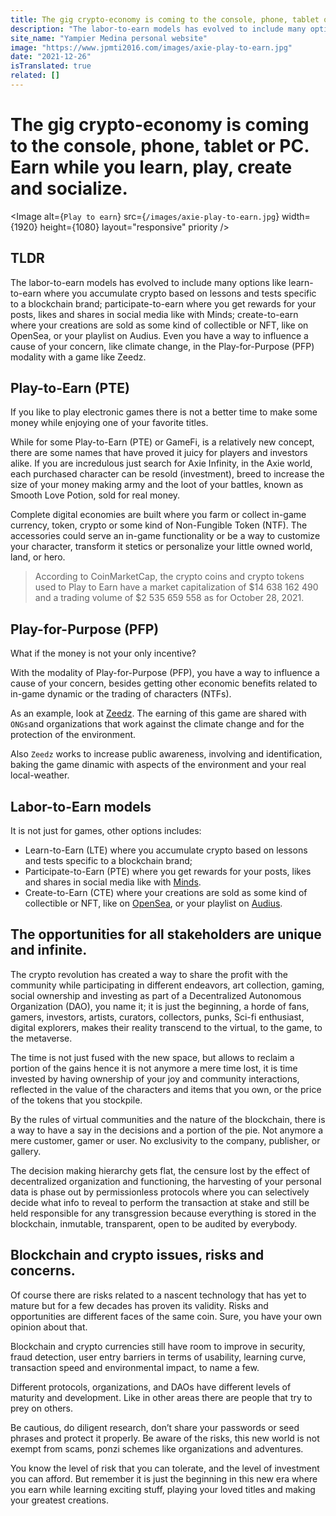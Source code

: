 ```yaml
---
title: The gig crypto-economy is coming to the console, phone, tablet or PC. Earn while you learn, play, create and socialize.
description: "The labor-to-earn models has evolved to include many options like learn-to-earn where you accumulate crypto based on lessons and tests specific to a blockchain brand; participate-to-earn where you get rewards for your posts, likes and shares in social media like with Minds; create-to-earn where your creations are sold as some kind of collectible or NFT, like on OpenSea, or your playlist on Audius. Also you have a way to influence a cause of your concern, like climate change, in the Play-for-Purpose (PFP) modality with a game like Zeedz."
site_name: "Yampier Medina personal website"
image: "https://www.jpmti2016.com/images/axie-play-to-earn.jpg"
date: "2021-12-26"
isTranslated: true
related: []
---
```


# The gig crypto-economy is coming to the console, phone, tablet or PC. Earn while you learn, play, create and socialize.

<Image
  alt={`Play to earn`}
  src={`/images/axie-play-to-earn.jpg`}
  width={1920}
  height={1080}
  layout="responsive"
  priority
/>

## TLDR

The labor-to-earn models has evolved to include many options like learn-to-earn where you accumulate crypto based on lessons and tests
specific to a blockchain brand; participate-to-earn where you get rewards for your posts, likes and shares in social media like with Minds;
create-to-earn where your creations are sold as some kind of collectible or NFT, like on OpenSea, or your playlist on Audius. Even you have
a way to influence a cause of your concern, like climate change, in the Play-for-Purpose (PFP) modality with a game like Zeedz.

## Play-to-Earn (PTE)

If you like to play electronic games there is not a better time to make some money while enjoying one of your favorite titles.

While for some Play-to-Earn (PTE) or GameFi, is a relatively new concept, there are some names that have proved it juicy for players and
investors alike. If you are incredulous just search for Axie Infinity, in the Axie world, each purchased character can be resold
(investment), breed to increase the size of your money making army and the loot of your battles, known as Smooth Love Potion, sold
for real money.

Complete digital economies are built where you farm or collect in-game currency, token, crypto or some kind of Non-Fungible Token (NTF).
The accessories could serve an in-game functionality or be a way to customize your character, transform it stetics or personalize your
little owned world, land, or hero.

> According to CoinMarketCap, the crypto coins and crypto tokens used to Play to Earn have a market capitalization of $14 638 162 490
> and a trading volume of $2 535 659 558 as for October 28, 2021.

## Play-for-Purpose (PFP)

What if the money is not your only incentive?

With the modality of Play-for-Purpose (PFP), you have a way to influence a cause of your concern, besides getting other economic benefits
related to in-game dynamic or the trading of characters (NTFs).

As an example, look at [Zeedz](https://www.zeedz.io/). The earning of this game are shared with `ONGs`and organizations that work against
the climate change and for the protection of the environment.

Also `Zeedz` works to increase public awareness, involving and identification, baking the game dinamic with aspects of the environment and
your real local-weather.

## Labor-to-Earn models

It is not just for games, other options includes:

- Learn-to-Earn (LTE) where you accumulate crypto based on lessons and tests specific to a blockchain brand;
- Participate-to-Earn (PTE) where you get rewards for your posts, likes and shares in social media like with [Minds](https://www.minds.com/).
- Create-to-Earn (CTE) where your creations are sold as some kind of collectible or NFT, like on [OpenSea](https://opensea.io/), or your
  playlist on [Audius](https://audius.co/).

## The opportunities for all stakeholders are unique and infinite.

The crypto revolution has created a way to share the profit with the community while participating in different endeavors, art collection,
gaming, social ownership and investing as part of a Decentralized Autonomous Organization (DAO), you name it; it is just the beginning,
a horde of fans, gamers, investors, artists, curators, collectors, punks, Sci-fi enthusiast, digital explorers, makes their reality transcend to
the virtual, to the game, to the metaverse.

The time is not just fused with the new space, but allows to reclaim a portion of the gains
hence it is not anymore a mere time lost, it is time invested by having ownership of your joy and community interactions, reflected in
the value of the characters and items that you own, or the price of the tokens that you stockpile.

By the rules of virtual communities and the nature of the blockchain, there is a way to have a say in the decisions and a portion of the
pie. Not anymore a mere customer, gamer or user. No exclusivity to the company, publisher, or gallery.

The decision making hierarchy gets flat, the censure lost by the effect of decentralized organization and functioning, the harvesting of
your personal data is phase out by permissionless protocols where you can selectively decide what info to reveal to perform the transaction
at stake and still be held responsible for any transgression because everything is stored in the blockchain, inmutable, transparent,
open to be audited by everybody.

## Blockchain and crypto issues, risks and concerns.

Of course there are risks related to a nascent technology that has yet to mature but for a few decades has proven its validity. Risks and
opportunities are different faces of the same coin. Sure, you have your own opinion about that.

Blockchain and crypto currencies still have room to improve in security, fraud detection, user entry barriers in terms of usability,
learning curve, transaction speed and environmental impact, to name a few.

Different protocols, organizations, and DAOs have different levels of maturity and development. Like in other areas there are people that
try to prey on others.

Be cautious, do diligent research, don’t share your passwords or seed phrases and protect it properly. Be aware of the risks, this new
world is not exempt from scams, ponzi schemes like organizations and adventures.

You know the level of risk that you can tolerate, and the level of investment you can afford. But remember it is just the beginning in
this new era where you earn while learning exciting stuff, playing your loved titles and making your greatest creations.
